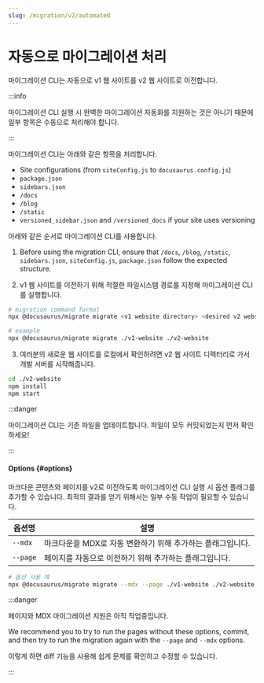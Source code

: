 ```yaml
---
slug: /migration/v2/automated
---
```


# 자동으로 마이그레이션 처리

마이그레이션 CLI는 자동으로 v1 웹 사이트를 v2 웹 사이트로 이전합니다.

:::info

마이그레이션 CLI 실행 시 완벽한 마이그레이션 자동화를 지원하는 것은 아니기 때문에 일부 항목은 수동으로 처리해야 합니다.

:::

마이그레이션 CLI는 아래와 같은 항목을 처리합니다.

- Site configurations (from `siteConfig.js` to `docusaurus.config.js`)
- `package.json`
- `sidebars.json`
- `/docs`
- `/blog`
- `/static`
- `versioned_sidebar.json` and `/versioned_docs` if your site uses versioning

아래와 같은 순서로 마이그레이션 CLI를 사용합니다.

1. Before using the migration CLI, ensure that `/docs`, `/blog`, `/static`, `sidebars.json`, `siteConfig.js`, `package.json` follow the expected structure.

2. v1 웹 사이트를 이전하기 위해 적절한 파일시스템 경로를 지정해 마이그레이션 CLI를 실행합니다.

```bash
# migration command format
npx @docusaurus/migrate migrate <v1 website directory> <desired v2 website directory>

# example
npx @docusaurus/migrate migrate ./v1-website ./v2-website
```

3. 여러분의 새로운 웹 사이트를 로컬에서 확인하려면 v2 웹 사이트 디렉터리로 가서 개발 서버를 시작해줍니다.

```bash npm2yarn
cd ./v2-website
npm install
npm start
```

:::danger

마이그레이션 CLI는 기존 파일을 업데이트합니다. 파일이 모두 커밋되었는지 먼저 확인하세요!

:::

#### Options {#options}

마크다운 콘텐츠와 페이지를 v2로 이전하도록 마이그레이션 CLI 실행 시 옵션 플래그를 추가할 수 있습니다. 최적의 결과를 얻기 위해서는 일부 수동 작업이 필요할 수 있습니다.

| 옵션명      | 설명                                            |
| -------- | --------------------------------------------- |
| `--mdx`  | 마크다운을 MDX로 자동 변환하기 위해 추가하는 플래그입니다.            |
| `--page` | 페이지를 자동으로 이전하기 위해 추가하는 플래그입니다.                |

```bash
# 옵션 사용 예
npx @docusaurus/migrate migrate --mdx --page ./v1-website ./v2-website
```

:::danger

페이지와 MDX 마이그레이션 지원은 아직 작업중입니다.

We recommend you to try to run the pages without these options, commit, and then try to run the migration again with the `--page` and `--mdx` options.

이렇게 하면 diff 기능을 사용해 쉽게 문제를 확인하고 수정할 수 있습니다.

:::
